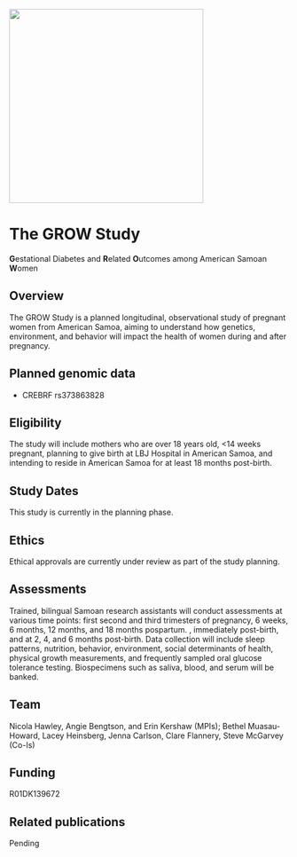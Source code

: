 ![](Grow_logo.png){fig-align="center" width="350"}

# The GROW Study {.unnumbered}

**G**estational Diabetes and **R**elated **O**utcomes among American Samoan **W**omen

## Overview

The GROW Study is a planned longitudinal, observational study of pregnant women from American Samoa, aiming to understand how genetics, environment, and behavior will impact the health of women during and after pregnancy.

## Planned genomic data

-   CREBRF rs373863828

## Eligibility

The study will include mothers who are over 18 years old, \<14 weeks pregnant, planning to give birth at LBJ Hospital in American Samoa, and intending to reside in American Samoa for at least 18 months post-birth.

## Study Dates

This study is currently in the planning phase.

## Ethics

Ethical approvals are currently under review as part of the study planning.

## Assessments

Trained, bilingual Samoan research assistants will conduct assessments at various time points: first second and third trimesters of pregnancy, 6 weeks, 6 months, 12 months, and 18 months pospartum. , immediately post-birth, and at 2, 4, and 6 months post-birth. Data collection will include sleep patterns, nutrition, behavior, environment, social determinants of health, physical growth measurements, and frequently sampled oral glucose tolerance testing. Biospecimens such as saliva, blood, and serum will be banked.

## Team

Nicola Hawley, Angie Bengtson, and Erin Kershaw (MPIs); Bethel Muasau-Howard, Lacey Heinsberg, Jenna Carlson, Clare Flannery, Steve McGarvey (Co-Is)

## Funding

R01DK139672

## Related publications

Pending
